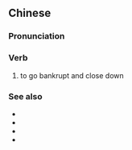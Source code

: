 {{also|执笠}}
==Chinese==
{{zh-forms|s=执笠}}

===Pronunciation===
{{zh-pron
|c=zap1 lap1
|cat=v
}}

===Verb===
{{zh-verb}}

# {{lb|zh|Cantonese}} {{lb|zh|business}} to go bankrupt and close down

===See also===
* {{zh-l|收攤}}
* {{zh-l|關門}}
* {{zh-l|倒閉}}
* {{zh-l|閂門}}
